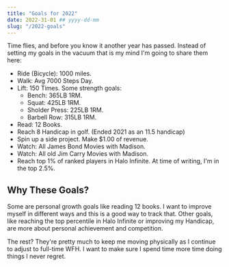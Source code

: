 ```yaml
---
title: "Goals for 2022"
date: 2022-31-01 ## yyyy-dd-mm
slug: "/2022-goals"
---
```


Time flies, and before you know it another year has passed. Instead of setting my goals in the vacuum that is my mind I'm going to share them here:

- Ride (Bicycle): 1000 miles.
- Walk: Avg 7000 Steps Day.
- Lift: 150 Times. Some strength goals:
  - Bench: 365LB 1RM.
  - Squat: 425LB 1RM.
  - Sholder Press: 225LB 1RM.
  - Barbell Row: 315LB 1RM.
- Read: 12 Books.
- Reach 8 Handicap in golf. (Ended 2021 as an 11.5 handicap)
- Spin up a side project. Make $1.00 of revenue.
- Watch: All James Bond Movies with Madison.
- Watch: All old Jim Carry Movies with Madison.
- Reach top 1% of ranked players in Halo Infinite. At time of writing, I'm in the top 2.5%.


## Why These Goals?

Some are personal growth goals like reading 12 books. I want to improve myself in different ways and this is a good way to track that. Other goals, like reaching the top percentile in Halo Infinite or improving my Handicap, are more about personal achievement and competition.

The rest? They're pretty much to keep me moving physically as I continue to adjust to full-time WFH. I want to make sure I spend time more time doing things I never regret.
